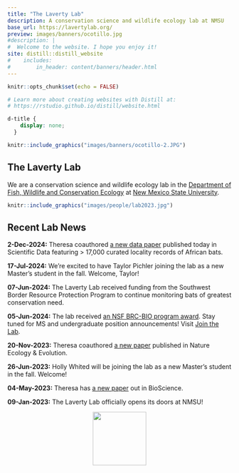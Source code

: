 ```yaml
---
title: "The Laverty Lab"
description: A conservation science and wildlife ecology lab at NMSU
base_url: https://lavertylab.org/
preview: images/banners/ocotillo.jpg
#description: |
#  Welcome to the website. I hope you enjoy it!
site: distill::distill_website
#    includes:
#        in_header: content/banners/header.html
---
```

```r
knitr::opts_chunk$set(echo = FALSE)

# Learn more about creating websites with Distill at:
# https://rstudio.github.io/distill/website.html

```

```css
d-title {
    display: none;
  }
```


```r
knitr::include_graphics("images/banners/ocotillo-2.JPG")
```

<h2>The Laverty Lab</h2>

We are a conservation science and wildlife ecology lab in the [Department of Fish, Wildlife and Conservation Ecology](https://fwce.nmsu.edu/) at [New Mexico State University](https://nmsu.edu/). 

````r
knitr::include_graphics("images/people/lab2023.jpg")
````

<h2>Recent Lab News</h2>

**2-Dec-2024:** Theresa coauthored [a new data paper](https://doi.org/10.1038/s41597-024-04170-7) published today in Scientific Data featuring > 17,000 curated locality records of African bats.

**17-Jul-2024:** We're excited to have Taylor Pichler joining the lab as a new Master's student in the fall. Welcome, Taylor!

**07-Jun-2024:** The Laverty Lab received funding from the Southwest Border Resource Protection Program to continue monitoring bats of greatest conservation need. 

**05-Jun-2024:** The lab received [an NSF BRC-BIO program award](https://www.nsf.gov/awardsearch/showAward?AWD_ID=2335008&HistoricalAwards=false). Stay tuned for MS and undergraduate position announcements! Visit [Join the Lab](https://lavertylab.org/join-the-lab).

**20-Nov-2023:** Theresa coauthored [a new paper](https://rdcu.be/drzoK) published in Nature Ecology & Evolution.

**26-Jun-2023:** Holly Whited will be joining the lab as a new Master's student in the fall. Welcome!

**04-May-2023:** Theresa has [a new paper](https://doi.org/10.1093/biosci/biad032) out in BioScience. 

**09-Jan-2023:** The Laverty Lab officially opens its doors at NMSU!

<!-- **11-25-2022:** Two new Master's students are joining the lab this January. Welcome Iona Rohan (co-advised by [Dr. Jennifer Frey](https://fwce.nmsu.edu/faculty-staff/jennifer-frey.html)) and Brandi Stevenson -->

<!-- **08-08-2022:** Theresa accepted an offer to join the Department of Fish, Wildlife and Conservation Ecology at New Mexico State University starting January 2023. The Laverty Lab begins!  -->

<center>
<img src="images/NMSU_NoU-Crimson.png" width="120px">
</center>
